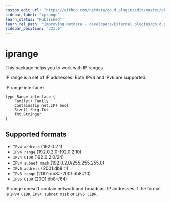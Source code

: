 ```yaml
---
custom_edit_url: "https://github.com/netdata/go.d.plugin/edit/master/pkg/iprange/README.md"
sidebar_label: "iprange"
learn_status: "Published"
learn_rel_path: "Improving Netdata - developers/External plugins/go.d.plugin/Helper Packages"
sidebar_position: "321.0"
---
```



# iprange

This package helps you to work with IP ranges.

IP range is a set of IP addresses. Both IPv4 and IPv6 are supported.

IP range interface:

```
type Range interface {
	Family() Family
	Contains(ip net.IP) bool
	Size() *big.Int
	fmt.Stringer
}
```  

## Supported formats

- `IPv4 address` (192.0.2.1)
- `IPv4 range` (192.0.2.0-192.0.2.10)
- `IPv4 CIDR` (192.0.2.0/24)
- `IPv4 subnet mask` (192.0.2.0/255.255.255.0)
- `IPv6 address` (2001:db8::1)
- `IPv6 range` (2001:db8::-2001:db8::10)
- `IPv6 CIDR` (2001:db8::/64)

IP range doesn't contain network and broadcast IP addresses if the format is `IPv4 CIDR`, `IPv4 subnet mask`
or `IPv6 CIDR`.  
